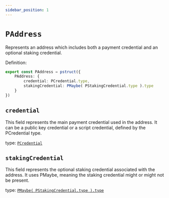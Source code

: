 ```yaml
---
sidebar_position: 1
---
```


# `PAddress`

Represents an address which includes both a payment credential and an optional staking credential.

Definition:

```ts
export const PAddress = pstruct({
    PAddress: {
        credential: PCredential.type,
        stakingCredential: PMaybe( PStakingCredential.type ).type
    }
})
```
## `credential`

This field represents the main payment credential used in the address. It can be a public key credential or a script credential, defined by the PCredential type.

type: [`PCredential`](./PCredential)


## `stakingCredential`

This field represents the optional staking credential associated with the address. It uses PMaybe, meaning the staking credential might or might not be present.

type: [`PMaybe( PStakingCredential.type ).type`](./PStakingCredential)

